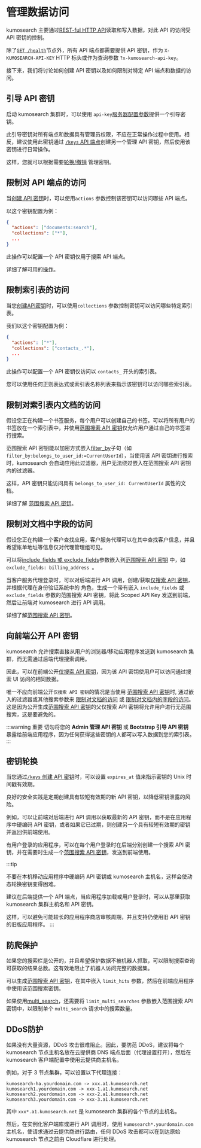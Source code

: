 # 管理数据访问

kumosearch 主要通过[REST-ful HTTP API](../api/kmsearch/collections.mdx)读取和写入数据，对此 API 的访问受 API 密钥的控制。

除了[`GET /health`](../api/kmsearch/cluster-operations.mdx#healthy-check)节点外，所有 API 端点都需要提供 API 密钥，作为 `X-KUMOSEARCH-API-KEY` HTTP 标头或作为查询参数 `?x-kumosearch-api-key`。

接下来，我们将讨论如何创建 API 密钥以及如何限制对特定 API 端点和数据的访问。

## 引导 API 密钥

启动 kumosearch 集群时，可以使用 `api-key`[服务器配置参数](api/kmsearch/server-configuration.mdx)提供一个引导密钥。

此引导密钥对所有端点和数据具有管理员权限，不应在正常操作过程中使用。相反，建议使用此密钥通过
[`/keys` API 端点](../api/kmsearch/api-keys.mdx#create-api-key)创建另一个管理 API 密钥，然后使用该密钥进行日常操作。

这样，您就可以根据需要[轮换/撤销](#密钥轮换) 管理密钥。

## 限制对 API 端点的访问

当[创建 API 密钥](/api/kmsearch/api-keys.mdx#create-api-key)时，可以使用`actions` 参数控制该密钥可以访问哪些 API 端点。

以这个密钥配置为例：

```json
{
  "actions": ["documents:search"],
  "collections": ["*"],
  ...
}
```

此操作可以配置一个 API 密钥仅用于搜索 API 端点。

详细了解可用的[操作](../api/kmsearch/api-keys.mdx#operator-sample-actions)。

## 限制索引表的访问

当您[创建API密钥](../api/kmsearch/api-keys.mdx#create-api-key)时，可以使用`collections` 参数控制密钥可以访问哪些特定索引表。

我们以这个密钥配置为例：

```json
{
  "actions": ["*"],
  "collections": ["contacts_.*"],
  ...
}
```

此操作可以配置一个 API 密钥仅访问以 `contacts_` 开头的索引表。

您可以使用任何正则表达式或索引表名称列表来指示该密钥可以访问哪些索引表。

## 限制对索引表内文档的访问

假设您正在构建一个书签服务，每个用户可以创建自己的书签。可以将所有用户的书签放在一个索引表中，并使用[范围搜索 API 密钥](../api/kmsearch/api-keys.mdx#generate-scope-api-key)仅允许用户通过自己的书签进行搜索。

范围搜索 API 密钥能以加密方式嵌入[filter_by](../api/kmsearch/search_api.mdx#search-parameter)子句（如 `filter_by:belongs_to_user_id:=CurrentUserId`），当使用该 API 密钥进行搜索时，kumosearch 会自动应用此过滤器，用户无法绕过嵌入在范围搜索 API 密钥内的过滤器。

这样，API 密钥只能访问具有 `belongs_to_user_id: CurrentUserId` 属性的文档。

详细了解 [范围搜索 API 密钥](../api/kmsearch/api-keys.mdx#generate-scope-api-key)。

## 限制对文档中字段的访问

假设您正在构建一个客户查找应用，客户服务代理可以在其中查找客户信息，并且希望帐单地址等信息仅对代理管理组可见。

可以将[include_fields 或 exclude_fields](../api/kmsearch/search_api.mdx#result-parameter)参数嵌入到[范围搜索 API 密钥](../api/kmsearch/api-keys.mdx#generate-scope-api-key) 中，如 `exclude_fields: billing_address `。

当客户服务代理登录时，可以对后端进行 API 调用，创建/获取[仅搜索 API 密钥](../api/kmsearch/api-keys.mdx#search-only-api-key)，并根据代理在身份验证系统中的
角色，生成一个带有嵌入 `include_fields` 或 `exclude_fields` 参数的范围搜索 API 密钥，将此 Scoped API Key 发送到前端，然后让前端对 kumosearch 进行 API 调用。

详细了解[范围搜索 API 密钥](../api/kmsearch/api-keys.mdx#generate-scope-api-key)。

## 向前端公开 API 密钥

kumosearch 允许搜索直接从用户的浏览器/移动应用程序发送到 kumosearch 集群，而无需通过后端代理搜索调用。

因此，可以在前端公开[仅搜索 API 密钥](../api/kmsearch/api-keys.mdx#search-only-api-key)，因为该 API 密钥使用户可以访问通过搜索 UI 访问的相同数据。

唯一不应向前端公开`仅搜索 API 密钥`的情况是当使用 [范围搜索 API 密钥](../api/kmsearch/api-keys.mdx#generate-scope-api-key)时,
通过嵌入的过滤器或其他搜索参数来 [限制对文档的访问](#限制对索引表内文档的访问) 或 [限制对文档内的字段的访问](#限制对文档中字段的访问)。这是因为公开生成[范围搜索 API 密钥](../api/kmsearch/api-keys.mdx#generate-scope-api-key)的父仅搜索 API 密钥将允许用户进行无范围搜索，这是要避免的。

:::warning 重要
切勿将您的 **Admin 管理 API 密钥** 或 **Bootstrap 引导 API 密钥** 暴露给前端应用程序，因为任何获得这些密钥的人都可以写入数据到您的索引表。
:::

## 密钥轮换

当您通过[`/keys` 创建 API 密钥](../api/kmsearch/api-keys.mdx#create-api-key)时，可以设置 `expires_at` 值来指示密钥的 Unix 时间戳有效期。

良好的安全实践是定期创建具有较短有效期的新 API 密钥，以降低密钥泄露的风险。

例如，可以让前端对后端进行 API 调用以获取最新的 API 密钥，而不是在应用程序中硬编码 API 密钥，或者如果它已过期，则创建另一个具有较短有效期的密钥并返回供前端使用。

有用户登录的应用程序，可以在每个用户登录时在后端分别创建一个搜索 API 密钥，并在需要时生成一个[范围搜索 API 密钥](../api/kmsearch/api-keys.mdx#generate-scope-api-key)，发送到前端使用。

:::tip

不要在本机移动应用程序中硬编码 API 密钥或 kumosearch 主机名，这样会使动态轮换密钥变得困难。

建议在后端提供一个 API 端点，当应用程序加载或用户登录时，可以从那里获取 kumosearch 集群主机名和 API 密钥。

这样，可以避免可能较长的应用程序商店审核周期，并且支持仍使用旧 API 密钥的旧版应用程序。
:::

## 防爬保护

如果您的搜索栏是公开的，并且希望保护数据不被机器人抓取，可以限制搜索查询可获取的结果总数。这有效地阻止了机器人访问完整的数据集。

可以生成[范围搜索 API 密钥](../api/kmsearch/api-keys.mdx#generate-scope-api-key)，在其中嵌入 `limit_hits` 参数，然后在前端应用程序中使用该范围搜索密钥。

如果使用[multi_search](..//api/kmsearch/federated-multi-search.mdx#multi-search)，还需要将 `limit_multi_searches` 参数嵌入范围搜索 API 密钥中，以限制单个 `multi_search` 请求中的搜索数量。

## DDoS防护

如果没有大量资源，DDoS 攻击很难阻止。因此，要防范 DDoS，建议将每个 kumosearch 节点主机名放在云提供商 DNS 端点后面（代理设置打开），然后在 kumosearch 客户端配置中使用云提供商主机名。

例如，对于 3 节点集群，可以设置以下代理连接：

```
kumosearch-ha.yourdomain.com -> xxx.a1.kumosearch.net
kumosearch1.yourdomain.com -> xxx-1.a1.kumosearch.net
kumosearch2.yourdomain.com -> xxx-2.a1.kumosearch.net
kumosearch3.yourdomain.com -> xxx-3.a1.kumosearch.net
```

其中 `xxx*.a1.kumosearch.net` 是 kumosearch 集群的各个节点的主机名。

然后，在实例化客户端库或进行 API 调用时，使用 `kumosearch*.yourdomain.com` 主机名，使请求通过云提供商进行路由，任何 DDoS 攻击都可以在到达原始 kumosearch 节点之前由 Cloudflare 进行处理。